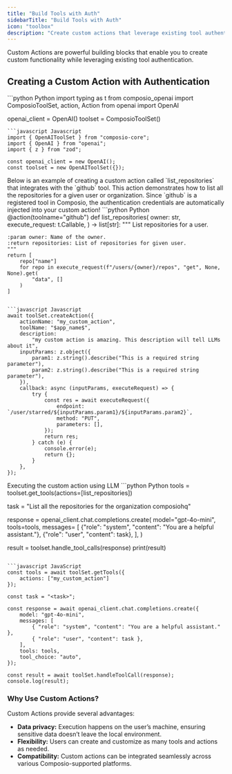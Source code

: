 ```yaml
---
title: "Build Tools with Auth"
sidebarTitle: "Build Tools with Auth"
icon: "toolbox"
description: "Create custom actions that leverage existing tool authentication to extend functionality."
---
```


<Tip>
Custom Actions are powerful building blocks that enable you to create custom functionality while leveraging existing tool authentication.
</Tip>

## Creating a Custom Action with Authentication

<Steps>
<Step title="Import necessary modules & initialize them">

<CodeGroup>
```python Python
import typing as t
from composio_openai import ComposioToolSet, action, Action
from openai import OpenAI

openai_client = OpenAI()
toolset = ComposioToolSet()
```
```javascript Javascript
import { OpenAIToolSet } from "composio-core";
import { OpenAI } from "openai";
import { z } from "zod";

const openai_client = new OpenAI();
const toolset = new OpenAIToolSet({});
```
</CodeGroup>
</Step>

<Step title="Creating a custom action">
Below is an example of creating a custom action called `list_repositories` that integrates with the `github` tool. This action demonstrates how to list all the repositories for a given user or organization.

<Note>
Since `github` is a registered tool in Composio, the authentication credentials are automatically injected into your custom action!
</Note>
<CodeGroup>
```python Python
@action(toolname="github")
def list_repositories(
    owner: str,
    execute_request: t.Callable,
) -> list[str]:
    """
    List repositories for a user.

    :param owner: Name of the owner.
    :return repositories: List of repositories for given user.
    """
    return [
        repo["name"]
        for repo in execute_request(f"/users/{owner}/repos", "get", None, None).get(
            "data", []
        )
    ]
```

```javascript Javascript
await toolSet.createAction({
    actionName: "my_custom_action",
    toolName: "$app_name$",
    description:
        "my custom action is amazing. This description will tell LLMs about it",
    inputParams: z.object({
        param1: z.string().describe("This is a required string parameter"),
        param2: z.string().describe("This is a required string parameter"),
    }),
    callback: async (inputParams, executeRequest) => {
        try {
            const res = await executeRequest({
                endpoint: `/user/starred/${inputParams.param1}/${inputParams.param2}`,
                method: "PUT",
                parameters: [],
            });
            return res;
        } catch (e) {
            console.error(e);
            return {};
        }
    },
});
```
</CodeGroup>

</Step>
<Step title="Executing the Custom Action">
Executing the custom action using LLM
<CodeGroup>
```python Python
tools = toolset.get_tools(actions=[list_repositories])

task = "List all the repositories for the organization composiohq"

response = openai_client.chat.completions.create(
model="gpt-4o-mini",
tools=tools,
messages=
    [
        {"role": "system", "content": "You are a helpful assistant."},
        {"role": "user", "content": task},
    ],
)

result = toolset.handle_tool_calls(response)
print(result)
```

```javascript JavaScript
const tools = await toolSet.getTools({
    actions: ["my_custom_action"]
});

const task = "<task>";

const response = await openai_client.chat.completions.create({
    model: "gpt-4o-mini",
    messages: [
        { "role": "system", "content": "You are a helpful assistant." },
        { "role": "user", "content": task },
    ],
    tools: tools,
    tool_choice: "auto",
});

const result = await toolSet.handleToolCall(response);
console.log(result);
```
</CodeGroup>
</Step>
</Steps>

### Why Use Custom Actions?

Custom Actions provide several advantages:

- **Data privacy:** Execution happens on the user’s machine, ensuring sensitive data doesn’t leave the local environment.
- **Flexibility:** Users can create and customize as many tools and actions as needed.
- **Compatibility:** Custom actions can be integrated seamlessly across various Composio-supported platforms.
